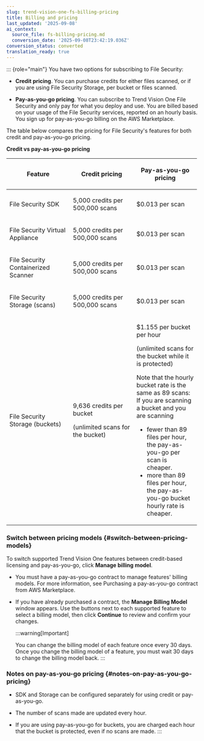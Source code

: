 ```yaml
---
slug: trend-vision-one-fs-billing-pricing
title: Billing and pricing
last_updated: '2025-09-08'
ai_context:
  source_file: fs-billing-pricing.md
  conversion_date: '2025-09-08T23:42:19.036Z'
conversion_status: converted
translation_ready: true
---
```


::: {role="main"}
You have two options for subscribing to File Security:

- **Credit pricing**. You can purchase credits for either files scanned, or if you are using File Security Storage, per bucket or files scanned.

- **Pay-as-you-go pricing**. You can subscribe to Trend Vision One File Security and only pay for what you deploy and use. You are billed based on your usage of the File Security services, reported on an hourly basis. You sign up for pay-as-you-go billing on the AWS Marketplace.

The table below compares the pricing for File Security's features for both credit and pay-as-you-go pricing.

**Credit vs pay-as-you-go pricing**

<table style="width:99%;">
<colgroup>
<col style="width: 33%" />
<col style="width: 33%" />
<col style="width: 33%" />
</colgroup>
<thead>
<tr>
<th><p>Feature</p></th>
<th><p>Credit pricing</p></th>
<th><p>Pay-as-you-go pricing</p></th>
</tr>
</thead>
<tbody>
<tr>
<td><p>File Security SDK</p></td>
<td><p>5,000 credits per 500,000 scans</p></td>
<td><p>$0.013 per scan</p></td>
</tr>
<tr>
<td><p>File Security Virtual Appliance</p></td>
<td><p>5,000 credits per 500,000 scans</p></td>
<td><p>$0.013 per scan</p></td>
</tr>
<tr>
<td><p>File Security Containerized Scanner</p></td>
<td><p>5,000 credits per 500,000 scans</p></td>
<td><p>$0.013 per scan</p></td>
</tr>
<tr>
<td><p>File Security Storage (scans)</p></td>
<td><p>5,000 credits per 500,000 scans</p></td>
<td><p>$0.013 per scan</p></td>
</tr>
<tr>
<td><p>File Security Storage (buckets)</p></td>
<td><p>9,636 credits per bucket</p>
<p>(unlimited scans for the bucket)</p></td>
<td><p>$1.155 per bucket per hour</p>
<p>(unlimited scans for the bucket while it is protected)</p>
<p>Note that the hourly bucket rate is the same as 89 scans: If you are scanning a bucket and you are scanning</p>
<ul>
<li>fewer than 89 files per hour, the pay-as-you-go per scan is cheaper.</li>
<li>more than 89 files per hour, the pay-as-you-go bucket hourly rate is cheaper.</li>
</ul></td>
</tr>
</tbody>
</table>

### Switch between pricing models {#switch-between-pricing-models}

To switch supported Trend Vision One features between credit-based licensing and pay-as-you-go, click **Manage billing model**.

- You must have a pay-as-you-go contract to manage features' billing models. For more information, see Purchasing a pay-as-you-go contract from AWS Marketplace.

- If you have already purchased a contract, the **Manage Billing Model** window appears. Use the buttons next to each supported feature to select a billing model, then click **Continue** to review and confirm your changes.

  :::warning[Important]

  You can change the billing model of each feature once every 30 days. Once you change the billing model of a feature, you must wait 30 days to change the billing model back.
  :::

### Notes on pay-as-you-go pricing {#notes-on-pay-as-you-go-pricing}

- SDK and Storage can be configured separately for using credit or pay-as-you-go.

- The number of scans made are updated every hour.

- If you are using pay-as-you-go for buckets, you are charged each hour that the bucket is protected, even if no scans are made.
:::

